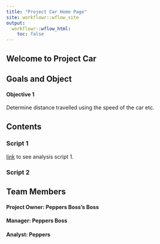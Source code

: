 ```yaml
---
title: "Project Car Home Page"
site: workflowr::wflow_site
output:
  workflowr::wflow_html:
    toc: false
---
```


## Welcome to Project Car

## Goals and Object

#### Objective 1

Determine distance travelled using the speed of the car etc.


## Contents

### Script 1

[link](main_results.html) to see analysis script 1.

### Script 2

## Team Members

#### Project Owner: Peppers Boss's Boss

#### Manager: Peppers Boss

#### Analyst: Peppers

